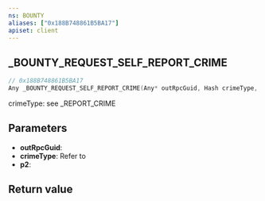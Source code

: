 ```yaml
---
ns: BOUNTY
aliases: ["0x188B748861B5BA17"]
apiset: client
---
```

## _BOUNTY_REQUEST_SELF_REPORT_CRIME

```c
// 0x188B748861B5BA17
Any _BOUNTY_REQUEST_SELF_REPORT_CRIME(Any* outRpcGuid, Hash crimeType, BOOL p2);
```

crimeType: see _REPORT_CRIME

## Parameters
* **outRpcGuid**:
* **crimeType**: Refer to <EmbeddedEnum name="eCrimeType" />
* **p2**:

## Return value